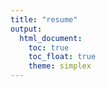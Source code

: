 ```yaml
---
title: "resume"
output: 
  html_document:
    toc: true
    toc_float: true
    theme: simplex 
---
```


